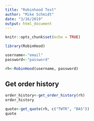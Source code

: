 ```yaml
---
title: "Robinhood Test"
author: "Mike Schmidt"
date: "3/16/2019"
output: html_document
---
```


```r
knitr::opts_chunk$set(echo = TRUE)
```


```r
library(RobinHood)
```

```r
username<-"email"
password<-"password"
```

```r
rh<-RobinHood(username, password)
```

## Get order history
```r
order_history<-get_order_history(rh)
order_history
```

```r
quote<-get_quote(rh, c("TWTR", "BAS"))
quote
```

```r

```







